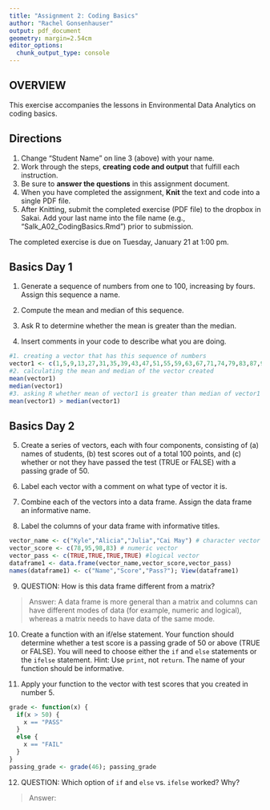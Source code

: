 ```yaml
---
title: "Assignment 2: Coding Basics"
author: "Rachel Gonsenhauser"
output: pdf_document
geometry: margin=2.54cm
editor_options: 
  chunk_output_type: console
---
```


## OVERVIEW

This exercise accompanies the lessons in Environmental Data Analytics on coding basics. 

## Directions
1. Change "Student Name" on line 3 (above) with your name.
3. Work through the steps, **creating code and output** that fulfill each instruction.
4. Be sure to **answer the questions** in this assignment document.
6. When you have completed the assignment, **Knit** the text and code into a single PDF file.
8. After Knitting, submit the completed exercise (PDF file) to the dropbox in Sakai. Add your last name into the file name (e.g., "Salk_A02_CodingBasics.Rmd") prior to submission.

The completed exercise is due on Tuesday, January 21 at 1:00 pm.


## Basics Day 1

1. Generate a sequence of numbers from one to 100, increasing by fours. Assign this sequence a name. 

2. Compute the mean and median of this sequence. 

3. Ask R to determine whether the mean is greater than the median. 

4. Insert comments in your code to describe what you are doing.

```r
#1. creating a vector that has this sequence of numbers
vector1 <- c(1,5,9,13,27,31,35,39,43,47,51,55,59,63,67,71,74,79,83,87,91,95,99)
#2. calculating the mean and median of the vector created
mean(vector1)
median(vector1)
#3. asking R whether mean of vector1 is greater than median of vector1
mean(vector1) > median(vector1)

```

## Basics Day 2

5. Create a series of vectors, each with four components, consisting of (a) names of students, (b) test scores out of a total 100 points, and (c) whether or not they have passed the test (TRUE or FALSE) with a passing grade of 50.

6. Label each vector with a comment on what type of vector it is.

7. Combine each of the vectors into a data frame. Assign the data frame an informative name.

8. Label the columns of your data frame with informative titles.

```r
vector_name <- c("Kyle","Alicia","Julia","Cai May") # character vector
vector_score <- c(78,95,98,83) # numeric vector
vector_pass <- c(TRUE,TRUE,TRUE,TRUE) #logical vector
dataframe1 <- data.frame(vector_name,vector_score,vector_pass)
names(dataframe1) <- c("Name","Score","Pass?"); View(dataframe1)
```

9. QUESTION: How is this data frame different from a matrix?

> Answer: A data frame is more general than a matrix and columns can have different modes of data (for example, numeric and logical), whereas a matrix needs to have data of the same mode.

10. Create a function with an if/else statement. Your function should determine whether a test score is a passing grade of 50 or above (TRUE or FALSE). You will need to choose either the `if` and `else` statements or the `ifelse` statement. Hint: Use `print`, not `return`. The name of your function should be informative.

11. Apply your function to the vector with test scores that you created in number 5. 

```r
grade <- function(x) {
  if(x > 50) {
    x == "PASS"
  } 
  else {
    x == "FAIL"
  }
}
passing_grade <- grade(46); passing_grade
```

12. QUESTION: Which option of `if` and `else` vs. `ifelse` worked? Why?

> Answer: 
